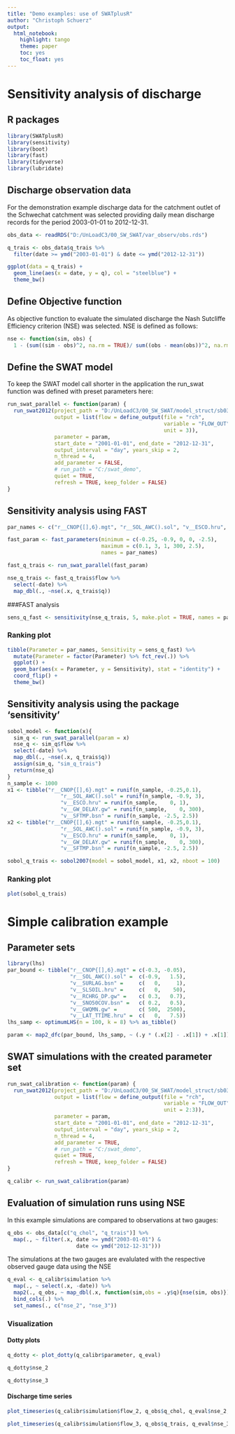 ```yaml
---
title: "Demo examples: use of SWATplusR"
author: "Christoph Schuerz"
output: 
  html_notebook:
    highlight: tango
    theme: paper
    toc: yes
    toc_float: yes
---
```


# Sensitivity analysis of discharge

## R packages
```r
library(SWATplusR)
library(sensitivity)
library(boot)
library(fast)
library(tidyverse)
library(lubridate)
```

## Discharge observation data
For the demonstration example discharge data for the catchment outlet of the Schwechat catchment was selected providing daily mean discharge records for the period 2003-01-01 to 2012-12-31.

```r
obs_data <- readRDS("D:/UnLoadC3/00_SW_SWAT/var_observ/obs.rds")

q_trais <- obs_data$q_trais %>% 
  filter(date >= ymd("2003-01-01") & date <= ymd("2012-12-31"))

ggplot(data = q_trais) + 
  geom_line(aes(x = date, y = q), col = "steelblue") + 
  theme_bw()
```

## Define Objective function
As objective function to evaluate the simulated discharge the Nash Sutcliffe Efficiency criterion (NSE) was selected. NSE is defined as follows:
```r
nse <- function(sim, obs) {
  1 - (sum((sim - obs)^2, na.rm = TRUE)/ sum((obs - mean(obs))^2, na.rm = TRUE))}
```

## Define the SWAT model
To keep the SWAT model call shorter in the application the run_swat function was defined with preset parameters here:
```r
run_swat_parallel <- function(param) {
  run_swat2012(project_path = "D:/UnLoadC3/00_SW_SWAT/model_struct/sb03_thru",
               output = list(flow = define_output(file = "rch", 
                                                  variable = "FLOW_OUT", 
                                                  unit = 3)), 
               parameter = param, 
               start_date = "2001-01-01", end_date = "2012-12-31",
               output_interval = "day", years_skip = 2, 
               n_thread = 4, 
               add_parameter = FALSE, 
               # run_path = "C:/swat_demo",
               quiet = TRUE,
               refresh = TRUE, keep_folder = FALSE)
}
```

## Sensitivity analysis using FAST
```r
par_names <- c("r__CNOP{[],6}.mgt", "r__SOL_AWC().sol", "v__ESCO.hru", "v__GW_DELAY.gw", "v__SFTMP.bsn")

fast_param <- fast_parameters(minimum = c(-0.25, -0.9, 0, 0, -2.5),
                              maximum = c(0.1, 3, 1, 300, 2.5), 
                              names = par_names)

fast_q_trais <- run_swat_parallel(fast_param)

nse_q_trais <- fast_q_trais$flow %>% 
  select(-date) %>% 
  map_dbl(., ~nse(.x, q_trais$q))


```

###FAST analysis
```r
sens_q_fast <- sensitivity(nse_q_trais, 5, make.plot = TRUE, names = par_names)
```


### Ranking plot
```r
tibble(Parameter = par_names, Sensitivity = sens_q_fast) %>% 
  mutate(Parameter = factor(Parameter) %>% fct_rev(.)) %>% 
  ggplot() + 
  geom_bar(aes(x = Parameter, y = Sensitivity), stat = "identity") + 
  coord_flip() + 
  theme_bw()
```

## Sensitivity analysis using the package 'sensitivity'
```r
sobol_model <- function(x){
  sim_q <- run_swat_parallel(param = x)
  nse_q <- sim_q$flow %>% 
  select(-date) %>% 
  map_dbl(., ~nse(.x, q_trais$q))
  assign(sim_q, "sim_q_trais")
  return(nse_q)
}
n_sample <- 1000
x1 <- tibble("r__CNOP{[],6}.mgt" = runif(n_sample, -0.25,0.1),
                 "r__SOL_AWC().sol" = runif(n_sample, -0.9, 3),
                 "v__ESCO.hru" = runif(n_sample,    0, 1),
                 "v__GW_DELAY.gw" = runif(n_sample,    0, 300),
                 "v__SFTMP.bsn" = runif(n_sample, -2.5, 2.5))
x2 <- tibble("r__CNOP{[],6}.mgt" = runif(n_sample, -0.25,0.1),
                 "r__SOL_AWC().sol" = runif(n_sample, -0.9, 3),
                 "v__ESCO.hru" = runif(n_sample,    0, 1),
                 "v__GW_DELAY.gw" = runif(n_sample,    0, 300),
                 "v__SFTMP.bsn" = runif(n_sample, -2.5, 2.5))

sobol_q_trais <- sobol2007(model = sobol_model, x1, x2, nboot = 100)
```

### Ranking plot
```r
plot(sobol_q_trais)
```

# Simple calibration example

## Parameter sets
```r
library(lhs)
par_bound <- tibble("r__CNOP{[],6}.mgt" = c(-0.3, -0.05),
                    "r__SOL_AWC().sol" =  c(-0.9,   1.5),
                    "v__SURLAG.bsn" =     c(   0,     1),
                    "v__SLSOIL.hru" =     c(   0,    50),
                    "v__RCHRG_DP.gw" =    c( 0.3,   0.7),
                    "v__SNO50COV.bsn" =   c( 0.2,   0.5),
                    "v__GWQMN.gw" =       c( 500,  2500),
                    "v__LAT_TTIME.hru" =  c(   0,   7.5))
lhs_samp <- optimumLHS(n = 100, k = 8) %>% as_tibble()

param <- map2_dfc(par_bound, lhs_samp, ~ (.y * (.x[2] - .x[1]) + .x[1]))
```

## SWAT simulations with the created parameter set
```r
run_swat_calibration <- function(param) {
  run_swat2012(project_path = "D:/UnLoadC3/00_SW_SWAT/model_struct/sb03_thru",
               output = list(flow = define_output(file = "rch", 
                                                  variable = "FLOW_OUT", 
                                                  unit = 2:3)), 
               parameter = param, 
               start_date = "2001-01-01", end_date = "2012-12-31",
               output_interval = "day", years_skip = 2, 
               n_thread = 4, 
               add_parameter = TRUE, 
               # run_path = "C:/swat_demo",
               quiet = TRUE,
               refresh = TRUE, keep_folder = FALSE)
}

q_calibr <- run_swat_calibration(param)
```

## Evaluation of simulation runs using NSE
In this example simulations are compared to observations at two gauges:
```r
q_obs <- obs_data[c("q_chol", "q_trais")] %>% 
  map(., ~ filter(.x, date >= ymd("2003-01-01") & 
                      date <= ymd("2012-12-31"))) 

```

The simulations at the two gauges are evalulated with the respective observed gauge data using the NSE
```r
q_eval <- q_calibr$simulation %>% 
  map(., ~ select(.x, -date)) %>% 
  map2(., q_obs, ~ map_dbl(.x, function(sim,obs = .y$q){nse(sim, obs)})) %>% 
  bind_cols(.) %>% 
  set_names(., c("nse_2", "nse_3"))
```

### Visualization
#### Dotty plots
```r
q_dotty <- plot_dotty(q_calibr$parameter, q_eval)
```

```r
q_dotty$nse_2
```
```r
q_dotty$nse_3
```

#### Discharge time series
```r
plot_timeseries(q_calibr$simulation$flow_2, q_obs$q_chol, q_eval$nse_2, ">", 0.4)
```

```r
plot_timeseries(q_calibr$simulation$flow_3, q_obs$q_trais, q_eval$nse_3, ">", 0.4)
```
